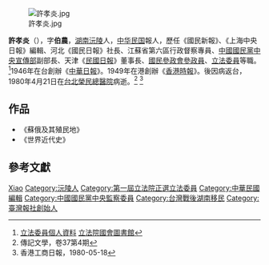 [[File:許孝炎.jpg|thumb]]

'''許孝炎'''（{{bd|1900年|9月7日|1980年|4月21日}}），字'''伯農'''，[[湖南|湖南]][[沅陵|沅陵]]人，[[中华民国|中华民国]]報人，歷任《國民新報》、《上海中央日報》編輯、河北《國民日報》社長、江蘇省第六區行政督察專員、[[中國國民黨中央宣傳部|中國國民黨中央宣傳部]]副部長、天津《[[民國日報|民國日報]]》董事長、[[國民參政會參政員|國民參政會參政員]]、[[立法委員|立法委員]]等職。<ref>[http://npl.ly.gov.tw/do/www/commissionerInfo?id=1222&expire=01&act=commit&appdateId=0134 立法委員個人資料] {{Wayback|url=http://npl.ly.gov.tw/do/www/commissionerInfo?id=1222&expire=01&act=commit&appdateId=0134 |date=20160304100234 }} [[立法院國會圖書館|立法院國會圖書館]]</ref>1946年在台創辦《[[中華日報|中華日報]]》。1949年在港創辦《[[香港時報|香港時報]]》。後因病返台，1980年4月21日在[[台北榮民總醫院|台北榮民總醫院]]病逝。<ref>傳記文學，卷37第4期</ref>
<ref>香港工商日報，1980-05-18</ref>

== 作品 ==
*《蘇俄及其殖民地》
*《世界近代史》

== 參考文獻 ==
{{reflist}}

{{Authority control}}
{{DEFAULTSORT:Xu许}}
[[Category:许姓|Xiao]]
[[Category:沅陵人|Category:沅陵人]]
[[Category:第一屆立法院正選立法委員|Category:第一屆立法院正選立法委員]]
[[Category:中華民國編輯|Category:中華民國編輯]]
[[Category:中國國民黨中央監察委員|Category:中國國民黨中央監察委員]]
[[Category:台灣戰後湖南移民|Category:台灣戰後湖南移民]]
[[Category:臺灣報社創始人|Category:臺灣報社創始人]]